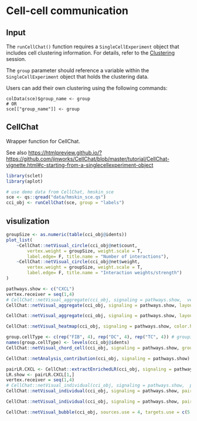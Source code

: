 # Cell-cell communication


## Input

The `runCellChat()` function requires a `SingleCellExperiment` object that includes cell clustering information. For details, refer to the [Clustering](https://yulab-smu.top/sclet/seurat-like-functions.html#clustering) session.

The `group` parameter should reference a variable within the `SingleCellExperiment` object that holds the clustering data.

Users can add their own clustering using the following commands:

```
colData(sce)$group_name <- group
# OR
sce[["group_name"]] <- group
```


## CellChat

Wrapper function for CellChat.

See also <https://htmlpreview.github.io/?https://github.com/jinworks/CellChat/blob/master/tutorial/CellChat-vignette.html#c-starting-from-a-singlecellexperiment-object>

```r
library(sclet)
library(aplot)

# use demo data from CellChat, hmskin_sce
sce <- qs::qread("data/hmskin_sce.qs")
cci_obj <- runCellChat(sce, group = "labels")
```

## visulization
```r
groupSize <- as.numeric(table(cci_obj@idents))
plot_list(
    ~CellChat::netVisual_circle(cci_obj@net$count, 
        vertex.weight = groupSize, weight.scale = T, 
        label.edge= F, title.name = "Number of interactions"),
    ~CellChat::netVisual_circle(cci_obj@net$weight, 
        vertex.weight = groupSize, weight.scale = T, 
        label.edge= F, title.name = "Interaction weights/strength")
)
```


```r
pathways.show <- c("CXCL") 
vertex.receiver = seq(1,4) 
# CellChat::netVisual_aggregate(cci_obj, signaling = pathways.show,  vertex.receiver = vertex.receiver)
CellChat::netVisual_aggregate(cci_obj, signaling = pathways.show, layout = "circle")
```


```r
CellChat::netVisual_aggregate(cci_obj, signaling = pathways.show, layout = "chord")
```


```r
CellChat::netVisual_heatmap(cci_obj, signaling = pathways.show, color.heatmap = "Reds")
```

```r
group.cellType <- c(rep("FIB", 4), rep("DC", 4), rep("TC", 4)) # grouping cell clusters into fibroblast, DC and TC cells
names(group.cellType) <- levels(cci_obj@idents)
CellChat::netVisual_chord_cell(cci_obj, signaling = pathways.show, group = group.cellType, title.name = paste0(pathways.show, " signaling network"))
```


```r
CellChat::netAnalysis_contribution(cci_obj, signaling = pathways.show)
```


```r
pairLR.CXCL <- CellChat::extractEnrichedLR(cci_obj, signaling = pathways.show, geneLR.return = FALSE)
LR.show <- pairLR.CXCL[1,] 
vertex.receiver = seq(1,4)
# CellChat::netVisual_individual(cci_obj, signaling = pathways.show,  pairLR.use = LR.show, vertex.receiver = vertex.receiver)
CellChat::netVisual_individual(cci_obj, signaling = pathways.show, pairLR.use = LR.show, layout = "circle")
```


```r
CellChat::netVisual_individual(cci_obj, signaling = pathways.show, pairLR.use = LR.show, layout = "chord")
```

```r
CellChat::netVisual_bubble(cci_obj, sources.use = 4, targets.use = c(5:11), remove.isolate = FALSE)
```


